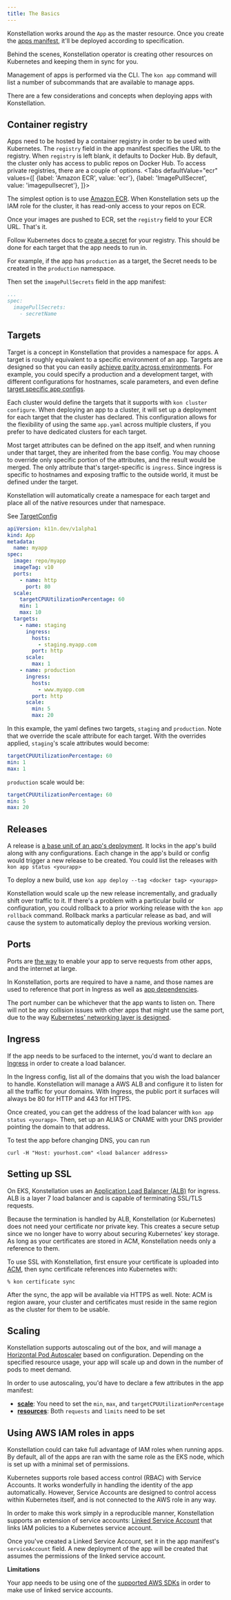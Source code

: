 ```yaml
---
title: The Basics
---
```



Konstellation works around the `App` as the master resource. Once you create the [apps manifest](../reference/manifest.md), it'll be deployed according to specification.

Behind the scenes, Konstellation operator is creating other resources on Kubernetes and keeping them in sync for you.

Management of apps is performed via the CLI. The `kon app` command will list a number of subcommands that are available to manage apps.

There are a few considerations and concepts when deploying apps with Konstellation.

## Container registry

Apps need to be hosted by a container registry in order to be used with Kubernetes. The `registry` field in the app manifest specifies the URL to the registry. When `registry` is left blank, it defaults to Docker Hub. By default, the cluster only has access to public repos on Docker Hub. To access private registries, there are a couple of options.
<Tabs
  defaultValue="ecr"
  values={[
    {label: 'Amazon ECR', value: 'ecr'},
    {label: 'ImagePullSecret', value: 'imagepullsecret'},
  ]}>
  <TabItem value="ecr">

The simplest option is to use [Amazon ECR](https://aws.amazon.com/ecr/). When Konstellation sets up the IAM role for the cluster, it has read-only access to your repos on ECR.

Once your images are pushed to ECR, set the `registry` field to your ECR URL. That's it.

  </TabItem>
  <TabItem value="imagepullsecret">

Follow Kubernetes docs to [create a secret](https://kubernetes.io/docs/tasks/configure-pod-container/pull-image-private-registry/)
for your registry. This should be done for each target that the app needs to run in.

For example, if the app has `production` as a target, the Secret needs to be created in the `production` namespace.

Then set the `imagePullSecrets` field in the app manifest:

```yaml
...
spec:
  imagePullSecrets:
    - secretName
```

  </TabItem>
</Tabs>

## Targets

Target is a concept in Konstellation that provides a namespace for apps. A target is roughly equivalent to a specific environment of an app. Targets are designed so that you can easily [achieve parity across environments](https://12factor.net/dev-prod-parity). For example, you could specify a production and a development target, with different configurations for hostnames, scale parameters, and even define [target specific app configs](configuration.md#target-specific-overrides).

Each cluster would define the targets that it supports with `kon cluster configure`. When deploying an app to a cluster, it will set up a deployment for each target that the cluster has declared. This configuration allows for the flexibility of using the same `app.yaml` across multiple clusters, if you prefer to have dedicated clusters for each target.

Most target attributes can be defined on the app itself, and when running under that target, they are inherited from the base config. You may choose to override only specific portion of the attributes, and the result would be merged. The only attribute that's target-specific is `ingress`. Since ingress is specific to hostnames and exposing traffic to the outside world, it must be defined under the target.

Konstellation will automatically create a namespace for each target and place all of the native resources under that namespace.

See [TargetConfig](../reference/manifest.md#targetconfig)

```yaml title="App.yaml"
apiVersion: k11n.dev/v1alpha1
kind: App
metadata:
  name: myapp
spec:
  image: repo/myapp
  imageTag: v10
  ports:
    - name: http
      port: 80
  scale:
    targetCPUUtilizationPercentage: 60
    min: 1
    max: 10
  targets:
    - name: staging
      ingress:
        hosts:
          - staging.myapp.com
        port: http
      scale:
        max: 1
    - name: production
      ingress:
        hosts:
          - www.myapp.com
        port: http
      scale:
        min: 5
        max: 20
```

In this example, the yaml defines two targets, `staging` and `production`. Note that we override the scale attribute for each target. With the overrides applied, `staging`'s scale attributes would become:

```yaml
targetCPUUtilizationPercentage: 60
min: 1
max: 1
```

`production` scale would be:

```yaml
targetCPUUtilizationPercentage: 60
min: 5
max: 20
```

## Releases

A release is [a base unit of an app's deployment](https://12factor.net/build-release-run). It locks in the app's build along with any configurations. Each change in the app's build or config would trigger a new release to be created. You could list the releases with `kon app status <yourapp>`

To deploy a new build, use `kon app deploy --tag <docker tag> <yourapp>`

Konstellation would scale up the new release incrementally, and gradually shift over traffic to it. If there's a problem with a particular build or configuration, you could rollback to a prior working release with the `kon app rollback` command. Rollback marks a particular release as bad, and will cause the system to automatically deploy the previous working version.

## Ports

Ports are [the way](https://12factor.net/port-binding) to enable your app to serve requests from other apps, and the internet at large.

In Konstellation, ports are required to have a name, and those names are used to reference that port in Ingress as well as [app dependencies](services.md#connecting-to-services).

The port number can be whichever that the app wants to listen on. There will not be any collision issues with other apps that might use the same port, due to the way [Kubernetes' networking layer is designed](https://kubernetes.io/docs/concepts/cluster-administration/networking/#the-kubernetes-network-model).

## Ingress

If the app needs to be surfaced to the internet, you'd want to declare an [Ingress](../reference/manifest.md#ingressconfig) in order to create a load balancer.

In the Ingress config, list all of the domains that you wish the load balancer to handle. Konstellation will manage a AWS ALB and configure it to listen for all the traffic for your domains. With Ingress, the public port it surfaces will always be 80 for HTTP and 443 for HTTPS.

Once created, you can get the address of the load balancer with `kon app status <yourapp>`. Then, set up an ALIAS or CNAME with your DNS provider pointing the domain to that address.

To test the app before changing DNS, you can run

```
curl -H "Host: yourhost.com" <load balancer address>
```

## Setting up SSL

On EKS, Konstellation uses an [Application Load Balancer (ALB)](https://aws.amazon.com/elasticloadbalancing/features/) for ingress. ALB is a layer 7 load balancer and is capable of terminating SSL/TLS requests.

Because the termination is handled by ALB, Konstellation (or Kubernetes) does not need your certificate nor private key. This creates a secure setup since we no longer have to worry about securing Kubernetes' key storage. As long as your certificates are stored in ACM, Konstellation needs only a reference to them.

To use SSL with Konstellation, first ensure your certificate is uploaded into [ACM](https://console.aws.amazon.com/acm/home), then sync certificate references into Kubernetes with:

```text
% kon certificate sync
```

After the sync, the app will be available via HTTPS as well. Note: ACM is region aware, your cluster and certificates must reside in the same region as the cluster for them to be usable.

## Scaling

Konstellation supports autoscaling out of the box, and will manage a [Horizontal Pod Autoscaler](https://kubernetes.io/docs/tasks/run-application/horizontal-pod-autoscale/) based on configuration. Depending on the specified resource usage, your app will scale up and down in the number of pods to meet demand.

In order to use autoscaling, you'd have to declare a few attributes in the app manifest:

* [**scale**](../reference/manifest.md#scalespec): You need to set the `min`, `max`, and `targetCPUUtilizationPercentage`
* [**resources**](../reference/manifest.md#resource-requirements): Both `requests` and `limits` need to be set

## Using AWS IAM roles in apps

Konstellation could can take full advantage of IAM roles when running apps. By default, all of the apps are ran with the same role as the EKS node, which is set up with a minimal set of permissions.

Kubernetes supports role based access control (RBAC) with Service Accounts. It works wonderfully in handling the identity of the app automatically. However, Service Accounts are designed to control access within Kubernetes itself, and is not connected to the AWS role in any way.

In order to make this work simply in a reproducible manner, Konstellation supports an extension of service accounts: [Linked Service Account](../reference/linkedserviceaccount.md) that links IAM policies to a Kubernetes service account.

Once you've created a Linked Service Account, set it in the app manifest's `serviceAccount` field. A new deployment of the app will be created that assumes the permissions of the linked service account.

__Limitations__

Your app needs to be using one of the [supported AWS SDKs](https://docs.aws.amazon.com/eks/latest/userguide/iam-roles-for-service-accounts-minimum-sdk.html) in order to make use of linked service accounts.
